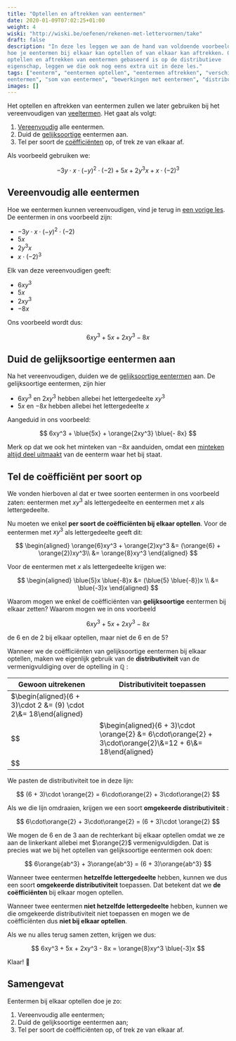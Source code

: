 ```yaml
---
title: "Optellen en aftrekken van eentermen"
date: 2020-01-09T07:02:25+01:00
weight: 4
wiski: "http://wiski.be/oefenen/rekenen-met-lettervormen/take"
draft: false
description: "In deze les leggen we aan de hand van voldoende voorbeelden uit
hoe je eentermen bij elkaar kan optellen of van elkaar kan aftrekken. Omdat het
optellen en aftrekken van eentermen gebaseerd is op de distributieve
eigenschap, leggen we die ook nog eens extra uit in deze les."
tags: ["eenterm", "eentermen optellen", "eentermen aftrekken", "verschil van
eentermen", "som van eentermen", "bewerkingen met eentermen", "distributiviteit"]
images: []
---
```


Het optellen en aftrekken van eentermen zullen we later gebruiken bij het
vereenvoudigen van [veeltermen](../veeltermen). Het gaat als volgt:

1. [Vereenvoudig](vereenvoudigen) alle eentermen.
2. Duid de [gelijksoortige](eenterm#gelijksoortige-eentermen) eentermen aan.
3. Tel per soort de [coëfficiënten](eenterm#coëfficiënt-en-lettergedeelte)
   op, of trek ze van elkaar af.

Als voorbeeld gebruiken we:


$$
-3y\cdot x\cdot(-y)^2\cdot (-2) + 5x + 2y^3x + x\cdot (-2)^3
$$


## Vereenvoudig alle eentermen

Hoe we eentermen kunnen vereenvoudigen, vind je terug in [een vorige
les](vereenvoudigen). De eentermen in ons voorbeeld zijn:

-   $-3y\cdot x\cdot(-y)^2\cdot (-2)$
-   $5x$
-   $2y^3x$
-   $x\cdot (-2)^3$

Elk van deze vereenvoudigen geeft:

-   $6xy^3$
-   $5x$
-   $2xy^3$
-   $-8x$

Ons voorbeeld wordt dus:


$$
6xy^3 + 5x + 2xy^3 - 8x
$$


## Duid de gelijksoortige eentermen aan

Na het vereenvoudigen, duiden we de [gelijksoortige
eentermen](eenterm/#gelijksoortige-eentermen) aan. De gelijksoortige
eentermen, zijn hier

-   $6xy^3$ en $2xy^3$ hebben allebei het lettergedeelte $xy^3$
-   $5x$ en $-8x$ hebben allebei het lettergedeelte $x$

Aangeduid in ons voorbeeld:


$$
6xy^3 + \blue{5x} + \orange{2xy^3} \blue{- 8x}
$$


Merk op dat we ook het minteken van $- 8x$ aanduiden, omdat een
[minteken altijd deel uitmaakt](eenterm/#coëfficiënt-en-lettergedeelte) van
de eenterm waar het bij staat.

## Tel de coëfficiënt per soort op

We vonden hierboven al dat er twee soorten eentermen in ons voorbeeld zaten:
eentermen met $xy^3$ als lettergedeelte en eentermen met $x$ als
lettergedeelte.

Nu moeten we enkel **per soort de coëfficiënten bij elkaar optellen**. Voor de
eentermen met $xy^3$ als lettergedeelte geeft dit:

$$
\begin{aligned}
\orange{6}xy^3 + \orange{2}xy^3 &= (\orange{6} + \orange{2})xy^3\\
&= \orange{8}xy^3
\end{aligned}
$$

Voor de eentermen met $x$ als lettergedeelte krijgen we:

$$
\begin{aligned}
\blue{5}x \blue{-8}x &= (\blue{5} \blue{-8})x \\
&= \blue{-3}x
\end{aligned}
$$

<Expand title="Waarom moeten we per soort optellen?">

Waarom mogen we enkel de coëfficiënten van **gelijksoortige** eentermen bij
elkaar zetten? Waarom mogen we in ons voorbeeld


$$
6xy^3 + 5x + 2xy^3 - 8x
$$


de $6$ en de $2$ bij elkaar optellen, maar niet de $6$ en de $5$?

Wanneer we de coëfficiënten van gelijksoortige eentermen bij elkaar optellen,
maken we eigenlijk gebruik van de **distributiviteit** van de vermenigvuldiging
over de optelling in $\mathbb{Q}$ <Mute text="(geldt ook voor $\mathbb{R}$)" />:

| Gewoon uitrekenen                                                  | Distributiviteit toepassen                                                                                    |
| -----------------                                                  | --------------------------                                                                                    |
| $\begin{aligned}(6 + 3)\cdot 2 &= (9) \cdot 2\\&= 18\end{aligned}
$$ | $\begin{aligned}(6 + 3)\cdot \orange{2} &= 6\cdot\orange{2} + 3\cdot\orange{2}\\&=12 + 6\\&= 18\end{aligned}
$$ |


We pasten de distributiviteit toe in deze lijn:


$$
(6 + 3)\cdot \orange{2} = 6\cdot\orange{2} + 3\cdot\orange{2}
$$


Als we die lijn omdraaien, krijgen we een soort **omgekeerde
distributiviteit** <Mute text='(dit noemen we ook wel "afzonderen")' />:


$$
6\cdot\orange{2} + 3\cdot\orange{2} = (6 + 3)\cdot \orange{2}
$$


We mogen de $6$ en de $3$ aan de rechterkant bij elkaar optellen omdat we ze
aan de linkerkant allebei met $\orange{2}$ vermenigvuldigden. Dat is precies
wat we bij het optellen van gelijksoortige eentermen ook doen:


$$
6\orange{ab^3} + 3\orange{ab^3} = (6 + 3)\orange{ab^3}
$$


Wanneer twee eentermen **hetzelfde lettergedeelte** hebben, kunnen we dus een
soort **omgekeerde distributiviteit** toepassen. Dat betekent dat we **de
coëfficiënten** bij elkaar mogen optellen.

Wanneer twee eentermen **niet hetzelfde lettergedeelte** hebben, kunnen we die
omgekeerde distributiviteit niet toepassen en mogen we de coëfficiënten dus
**niet bij elkaar optellen**.

</Expand>

Als we nu alles terug samen zetten, krijgen we dus:


$$
6xy^3 + 5x + 2xy^3 - 8x = \orange{8}xy^3 \blue{-3}x
$$


Klaar! 🎉

## Samengevat

<Attention title="Eentermen optellen en aftrekken">

Eentermen bij elkaar optellen doe je zo:

1. Vereenvoudig alle eentermen;
2. Duid de gelijksoortige eentermen aan;
3. Tel per soort de coëfficiënten op, of trek ze van elkaar af.

</Attention>
